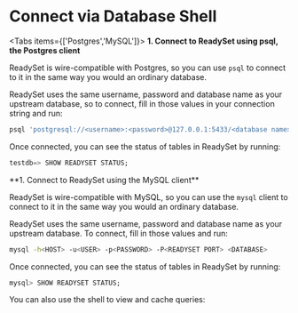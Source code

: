 
# Connect via Database Shell
<Tabs items={['Postgres','MySQL']}>
<Tab>
**1. Connect to ReadySet using psql, the Postgres client**

ReadySet is wire-compatible with Postgres, so you can use `psql` to connect to it in the same way you would an ordinary database.

ReadySet uses the same username, password and database name as your upstream database, so to connect, fill in those values in your connection string and run:

```sh
psql 'postgresql://<username>:<password>@127.0.0.1:5433/<database name>'
```

Once connected, you can see the status of tables in ReadySet by running:

```sql
testdb=> SHOW READYSET STATUS;
```
</Tab>
<Tab>
**1. Connect to ReadySet using the MySQL client**

ReadySet is wire-compatible with MySQL, so you can use the `mysql` client to connect to it in the same way you would an ordinary database.

ReadySet uses the same username, password and database name as your upstream database.  To connect, fill in those values and run:

```sh
mysql -h<HOST> -u<USER> -p<PASSWORD> -P<READYSET PORT> <DATABASE>
```

Once connected, you can see the status of tables in ReadySet by running:

```sql
mysql> SHOW READYSET STATUS;
```
</Tab>
</Tabs>
You can also use the shell to view and cache queries:
<Cards>
  <Card title="Creating a cache" href="/get-started/cache/creating-a-cache" />
</Cards>